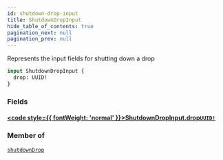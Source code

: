 ```yaml
---
id: shutdown-drop-input
title: ShutdownDropInput
hide_table_of_contents: true
pagination_next: null
pagination_prev: null
---
```








Represents the input fields for shutting down a drop

```graphql
input ShutdownDropInput {
  drop: UUID!
}
```


### Fields

#### [<code style={{ fontWeight: 'normal' }}>ShutdownDropInput.<b>drop</b></code>](#)<Bullet />[`UUID!`](/api/scalars/uuid) <Badge class="secondary" text="non-null"/> <Badge class="secondary" text="scalar"/>
> 
> 



### Member of

[`shutdownDrop`](/api/mutations/shutdown-drop)  <Badge class="secondary" text="mutation"/>



